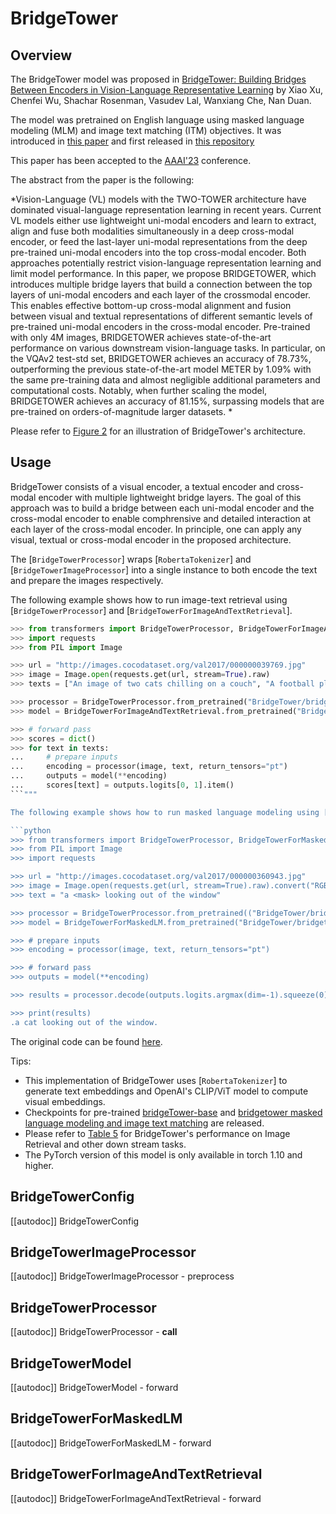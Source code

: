 <!--Copyright 2022 The Intel Labs Team Authors, The Microsoft Research Team Authors and HuggingFace Inc. team. All rights reserved.

Licensed under the Apache License, Version 2.0 (the "License"); you may not use this file except in compliance with
the License. You may obtain a copy of the License at

http://www.apache.org/licenses/LICENSE-2.0

Unless required by applicable law or agreed to in writing, software distributed under the License is distributed on
an "AS IS" BASIS, WITHOUT WARRANTIES OR CONDITIONS OF ANY KIND, either express or implied. See the License for the
specific language governing permissions and limitations under the License.
-->

# BridgeTower

## Overview

The BridgeTower model was proposed in [BridgeTower: Building Bridges Between Encoders in Vision-Language Representative Learning](https://arxiv.org/pdf/2206.08657.pdf) by Xiao Xu, Chenfei Wu, Shachar Rosenman, Vasudev Lal, Wanxiang Che, Nan Duan.

The model was pretrained on English language using masked language modeling (MLM) and image text matching (ITM) objectives. It was introduced in
[this paper](https://arxiv.org/pdf/2206.08657.pdf) and first released in
[this repository](https://github.com/microsoft/BridgeTower)

This paper has been accepted to the [AAAI'23](https://aaai.org/Conferences/AAAI-23/) conference. 

The abstract from the paper is the following:

*Vision-Language (VL) models with the TWO-TOWER architecture have dominated visual-language representation learning in recent years.
Current VL models either use lightweight uni-modal encoders and learn to extract, align and fuse both modalities simultaneously in a deep cross-modal encoder, or feed the last-layer uni-modal representations from the deep pre-trained uni-modal encoders into the top cross-modal encoder.
Both approaches potentially restrict vision-language representation learning and limit model performance. In this paper, we propose BRIDGETOWER, which introduces multiple bridge layers that build a connection between the top layers of uni-modal encoders and each layer of the crossmodal encoder.
This enables effective bottom-up cross-modal alignment and fusion between visual and textual representations of different semantic levels of pre-trained uni-modal encoders in the cross-modal encoder. Pre-trained with only 4M images, BRIDGETOWER achieves state-of-the-art performance on various downstream vision-language tasks.
In particular, on the VQAv2 test-std set, BRIDGETOWER achieves an accuracy of 78.73%, outperforming the previous state-of-the-art model METER by 1.09% with the same pre-training data and almost negligible additional parameters and computational costs.
Notably, when further scaling the model, BRIDGETOWER achieves an accuracy of 81.15%, surpassing models that are pre-trained on orders-of-magnitude larger datasets.
*

Please refer to [Figure 2](https://arxiv.org/pdf/2206.08657.pdf) for an illustration of BridgeTower's architecture.

## Usage

BridgeTower consists of a visual encoder, a textual encoder and cross-modal encoder with multiple lightweight bridge layers.
The goal of this approach was to build a bridge between each uni-modal encoder and the cross-modal encoder to enable comphrensive and detailed interaction at each layer of the cross-modal encoder.
In principle, one can apply any visual, textual or cross-modal encoder in the proposed architecture.

The [`BridgeTowerProcessor`] wraps [`RobertaTokenizer`] and [`BridgeTowerImageProcessor`] into a single instance to both
encode the text and prepare the images respectively.

The following example shows how to run image-text retrieval using [`BridgeTowerProcessor`] and [`BridgeTowerForImageAndTextRetrieval`].
```python
>>> from transformers import BridgeTowerProcessor, BridgeTowerForImageAndTextRetrieval
>>> import requests
>>> from PIL import Image

>>> url = "http://images.cocodataset.org/val2017/000000039769.jpg"
>>> image = Image.open(requests.get(url, stream=True).raw)
>>> texts = ["An image of two cats chilling on a couch", "A football player scoring a goal"]

>>> processor = BridgeTowerProcessor.from_pretrained("BridgeTower/bridgetower-base-itm-mlm")
>>> model = BridgeTowerForImageAndTextRetrieval.from_pretrained("BridgeTower/bridgetower-base-itm-mlm")

>>> # forward pass
>>> scores = dict()
>>> for text in texts:
...     # prepare inputs
...     encoding = processor(image, text, return_tensors="pt")
...     outputs = model(**encoding)
...     scores[text] = outputs.logits[0, 1].item()
```"""

The following example shows how to run masked language modeling using [`BridgeTowerProcessor`] and [`BridgeTowerForMaskedLM`].

```python
>>> from transformers import BridgeTowerProcessor, BridgeTowerForMaskedLM
>>> from PIL import Image
>>> import requests

>>> url = "http://images.cocodataset.org/val2017/000000360943.jpg"
>>> image = Image.open(requests.get(url, stream=True).raw).convert("RGB")
>>> text = "a <mask> looking out of the window"

>>> processor = BridgeTowerProcessor.from_pretrained(("BridgeTower/bridgetower-base-itm-mlm"))
>>> model = BridgeTowerForMaskedLM.from_pretrained("BridgeTower/bridgetower-base-itm-mlm")

>>> # prepare inputs
>>> encoding = processor(image, text, return_tensors="pt")

>>> # forward pass
>>> outputs = model(**encoding)

>>> results = processor.decode(outputs.logits.argmax(dim=-1).squeeze(0).tolist())

>>> print(results)
.a cat looking out of the window.
```

The original code can be found [here](https://github.com/microsoft/BridgeTower).


Tips:

- This implementation of BridgeTower uses [`RobertaTokenizer`] to generate text embeddings and OpenAI's CLIP/ViT model to compute visual embeddings.
- Checkpoints for pre-trained [bridgeTower-base](https://huggingface.co/BridgeTower/bridgetower-base) and [bridgetower masked language modeling and image text matching](https://huggingface.co/BridgeTower/bridgetower-base-itm-mlm) are released.
- Please refer to [Table 5](https://arxiv.org/pdf/2206.08657.pdf) for BridgeTower's performance on Image Retrieval and other down stream tasks.
- The PyTorch version of this model is only available in torch 1.10 and higher.


## BridgeTowerConfig

[[autodoc]] BridgeTowerConfig

## BridgeTowerImageProcessor

[[autodoc]] BridgeTowerImageProcessor
    - preprocess

## BridgeTowerProcessor

[[autodoc]] BridgeTowerProcessor
    - __call__

## BridgeTowerModel

[[autodoc]] BridgeTowerModel
    - forward

## BridgeTowerForMaskedLM

[[autodoc]] BridgeTowerForMaskedLM
    - forward

## BridgeTowerForImageAndTextRetrieval

[[autodoc]] BridgeTowerForImageAndTextRetrieval
    - forward

